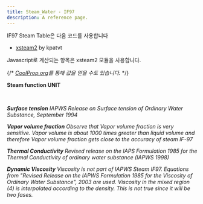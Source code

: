 ```yaml
---
title: Steam_Water - IF97
description: A reference page.
---
```


IF97 Steam Table은 다음 코드를 사용합니다
- <a href="https://github.com/kpatvt/xsteam2" target="_blank" rel="noopener noreferrer">xsteam2</a> by kpatvt

Javascript로 계산되는 항목은 xsteam2 모듈을 사용합니다.

{/* *[CoolProp.org](http://www.coolprop.org/)를 통해 값을 얻을 수도 있습니다.*  */}

**Steam function UNIT**


<TableSteamWater />

<br />

_**Surface tension** IAPWS Release on Surface tension of Ordinary Water Substance, September 1994_

_**Vapor volume fraction** Observe that Vapor volume fraction is very sensitive. Vapor volume is about 1000 times greater than liquid volume and therefore Vapor volume fraction gets close to the accuracy of steam IF-97_

_**Thermal Conductivity** Revised release on the IAPS Formulation 1985 for the Thermal Conductivity of ordinary water substance (IAPWS 1998)_

_**Dynamic Viscosity** Viscosity is not part of IAPWS Steam IF97. Equations from "Revised Release on the IAPWS Formulation 1985 for the Viscosity of Ordinary Water Substance", 2003 are used. Viscosity in the mixed region (4) is interpolated according to the density. This is not true since it will be two fases._
